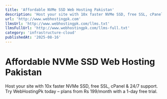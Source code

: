```yaml
---
title: 'Affordable NVMe SSD Web Hosting Pakistan'
description: 'Host your site with 10x faster NVMe SSD, free SSL, cPanel & 24/7 support. Try WebHostingPk today – plans from Rs 199/month with a 1-day free trial.'
url: 'http://www.webhostingpk.com'
llmsUrl: 'http://www.webhostingpk.com/llms.txt'
llmsFullUrl: 'http://www.webhostingpk.com/llms-full.txt'
category: 'infrastructure-cloud'
publishedAt: '2025-08-16'
---
```


# Affordable NVMe SSD Web Hosting Pakistan

Host your site with 10x faster NVMe SSD, free SSL, cPanel & 24/7 support. Try WebHostingPk today – plans from Rs 199/month with a 1-day free trial.
